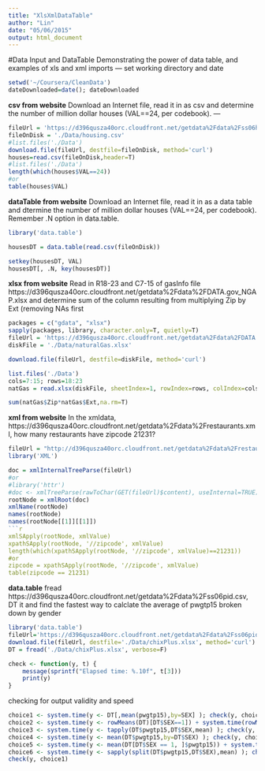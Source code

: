 ```yaml
---
title: "XlsXmlDataTable"
author: "Lin"
date: "05/06/2015"
output: html_document
---
```

#Data Input and DataTable
Demonstrating the power of data table, and examples of xls and xml imports
---
set working directory and date
```r
setwd('~/Coursera/CleanData')
dateDownloaded=date(); dateDownloaded
```
__csv from website__
Download an Internet file, read it in as csv and determine the number of million dollar houses (VAL==24, per codebook).
---
```r
fileUrl = 'https://d396qusza40orc.cloudfront.net/getdata%2Fdata%2Fss06hid.csv'
fileOnDisk = './Data/housing.csv'
#list.files('./Data')
download.file(fileUrl, destfile=fileOnDisk, method='curl')
houses=read.csv(fileOnDisk,header=T)
#list.files('./Data')
length(which(houses$VAL==24))
#or
table(houses$VAL)
```
__dataTable from website__
Download an Internet file, read it in as a data table and dtermine the number of million dollar houses (VAL==24, per codebook). Remember .N option in data.table.
```r
library('data.table')
```
```r
housesDT = data.table(read.csv(fileOnDisk))
```
```r
setkey(housesDT, VAL)
housesDT[, .N, key(housesDT)]
```
__xlsx from website__
Read in R18-23 and C7-15 of gasInfo file https://d396qusza40orc.cloudfront.net/getdata%2Fdata%2FDATA.gov_NGAP.xlsx and determine sum of the column resulting from multiplying Zip by Ext (removing NAs first
```r
packages = c("gdata", "xlsx")
sapply(packages, library, character.only=T, quietly=T)
fileUrl = 'https://d396qusza40orc.cloudfront.net/getdata%2Fdata%2FDATA.gov_NGAP.xlsx'
diskFile = './Data/naturalGas.xlsx'

download.file(fileUrl, destfile=diskFile, method='curl')
```
```r
list.files('./Data')
cols=7:15; rows=18:23
natGas = read.xlsx(diskFile, sheetIndex=1, rowIndex=rows, colIndex=cols)

sum(natGas$Zip*natGas$Ext,na.rm=T) 
```
__xml from website__
In the xmldata, https://d396qusza40orc.cloudfront.net/getdata%2Fdata%2Frestaurants.xml, how many restaurants have zipcode 21231?
```r
fileUrl = "http://d396qusza40orc.cloudfront.net/getdata%2Fdata%2Frestaurants.xml"
library('XML')

doc = xmlInternalTreeParse(fileUrl)
#or
#library('httr')
#doc <- xmlTreeParse(rawToChar(GET(fileUrl)$content), useInternal=TRUE)
rootNode = xmlRoot(doc)
xmlName(rootNode)
names(rootNode)
names(rootNode[[1]][[1]])
```r
xmlSApply(rootNode, xmlValue)
xpathSApply(rootNode, '//zipcode', xmlValue)
length(which(xpathSApply(rootNode, '//zipcode', xmlValue)==21231))
#or 
zipcode = xpathSApply(rootNode, '//zipcode', xmlValue)
table(zipcode == 21231) 
``` 
__data.table__
fread https://d396qusza40orc.cloudfront.net/getdata%2Fdata%2Fss06pid.csv, DT it and find the fastest way to calclate the average of pwgtp15 broken down by gender
```r
library('data.table')
fileUrl='https://d396qusza40orc.cloudfront.net/getdata%2Fdata%2Fss06pid.csv'
download.file(fileUrl, destfile='./Data/chixPlus.xlsx', method='curl')
DT = fread('./Data/chixPlus.xlsx', verbose=F)

check <- function(y, t) {
    message(sprintf("Elapsed time: %.10f", t[3]))
    print(y)
}
```
checking for output validity and speed
```r
choice1 <- system.time(y <- DT[,mean(pwgtp15),by=SEX] ); check(y, choice1)
choice2 <- system.time(y <- rowMeans(DT)[DT$SEX==1]) + system.time(rowMeans(DT)[DT$SEX==2] ); check(y, choice2)
choice3 <- system.time(y <- tapply(DT$pwgtp15,DT$SEX,mean) ); check(y, choice3)
choice4 <- system.time(y <- mean(DT$pwgtp15,by=DT$SEX) ); check(y, choice4)
choice5 <- system.time(y <- mean(DT[DT$SEX == 1, ]$pwgtp15)) + system.time(mean(DT[DT$SEX ==2, ]$pwgtp15)); check(y, choice5)
choice6 <- system.time(y <- sapply(split(DT$pwgtp15,DT$SEX),mean) ); check(y, choice6)
check(y, choice1)
```
